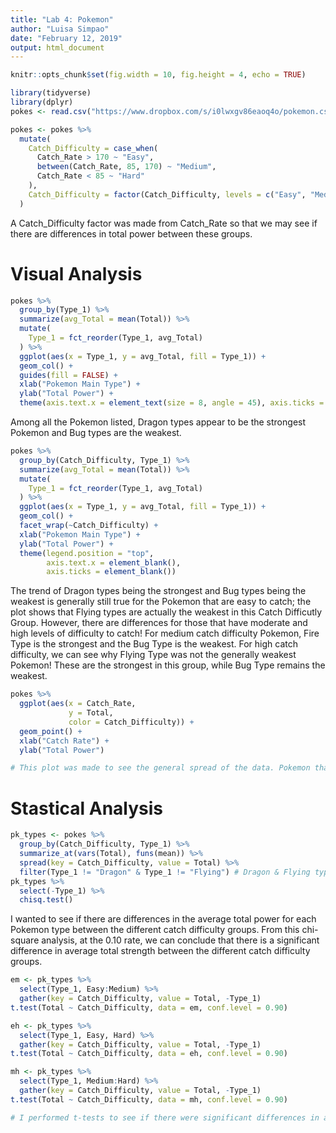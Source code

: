 ```yaml
---
title: "Lab 4: Pokemon"
author: "Luisa Simpao"
date: "February 12, 2019"
output: html_document
---
```


```r
knitr::opts_chunk$set(fig.width = 10, fig.height = 4, echo = TRUE)
```

```r
library(tidyverse)
library(dplyr)
pokes <- read.csv("https://www.dropbox.com/s/i0lwxgv86eaoq4o/pokemon.csv?dl=1")
```

```r
pokes <- pokes %>% 
  mutate(
    Catch_Difficulty = case_when(
      Catch_Rate > 170 ~ "Easy",
      between(Catch_Rate, 85, 170) ~ "Medium", 
      Catch_Rate < 85 ~ "Hard"
    ),
    Catch_Difficulty = factor(Catch_Difficulty, levels = c("Easy", "Medium", "Hard"))
  ) 
```
A Catch_Difficulty factor was made from Catch_Rate so that we may see if there are differences in total power between these groups.

# Visual Analysis
```r
pokes %>% 
  group_by(Type_1) %>% 
  summarize(avg_Total = mean(Total)) %>% 
  mutate(
    Type_1 = fct_reorder(Type_1, avg_Total)
  ) %>%
  ggplot(aes(x = Type_1, y = avg_Total, fill = Type_1)) +
  geom_col() + 
  guides(fill = FALSE) +
  xlab("Pokemon Main Type") + 
  ylab("Total Power") + 
  theme(axis.text.x = element_text(size = 8, angle = 45), axis.ticks = element_blank())
```

Among all the Pokemon listed, Dragon types appear to be the strongest Pokemon and Bug types are the weakest.
```r
pokes %>% 
  group_by(Catch_Difficulty, Type_1) %>% 
  summarize(avg_Total = mean(Total)) %>% 
  mutate(
    Type_1 = fct_reorder(Type_1, avg_Total)
  ) %>%
  ggplot(aes(x = Type_1, y = avg_Total, fill = Type_1)) +
  geom_col() +
  facet_wrap(~Catch_Difficulty) + 
  xlab("Pokemon Main Type") + 
  ylab("Total Power") + 
  theme(legend.position = "top",
        axis.text.x = element_blank(), 
        axis.ticks = element_blank())
```

The trend of Dragon types being the strongest and Bug types being the weakest is generally still true for the Pokemon that are easy to catch; the plot shows that Flying types are actually the weakest in this Catch Difficutly Group.
However, there are differences for those that have moderate and high levels of difficulty to catch! 
For medium catch difficulty Pokemon, Fire Type is the strongest and the Bug Type is the weakest.
For high catch difficulty, we can see why Flying Type was not the generally weakest Pokemon! These are the strongest in this group, while Bug Type remains the weakest.

```r
pokes %>% 
  ggplot(aes(x = Catch_Rate, 
             y = Total, 
             color = Catch_Difficulty)) + 
  geom_point() +
  xlab("Catch Rate") + 
  ylab("Total Power")

# This plot was made to see the general spread of the data. Pokemon that are hard to catch appear to have more power in general, while it is the opposite for those who are easier to catch. However, there is a wide spread of total strength for the Pokemon, as there are still a few of the hard to catch Pokemon that are weaker than the majority of those who at easy or medium levels of cagtch difficulty.
```

# Stastical Analysis
```r
pk_types <- pokes %>% 
  group_by(Catch_Difficulty, Type_1) %>% 
  summarize_at(vars(Total), funs(mean)) %>% 
  spread(key = Catch_Difficulty, value = Total) %>% 
  filter(Type_1 != "Dragon" & Type_1 != "Flying") # Dragon & Flying type had null values
pk_types %>% 
  select(-Type_1) %>% 
  chisq.test()
```
I wanted to see if there are differences in the average total power for each Pokemon type between the different catch difficulty groups. From this chi-square analysis, at the 0.10 rate, we can conclude that there is a significant difference in average total strength between the different catch difficulty groups.
```r
em <- pk_types %>% 
  select(Type_1, Easy:Medium) %>% 
  gather(key = Catch_Difficulty, value = Total, -Type_1)
t.test(Total ~ Catch_Difficulty, data = em, conf.level = 0.90)

eh <- pk_types %>% 
  select(Type_1, Easy, Hard) %>% 
  gather(key = Catch_Difficulty, value = Total, -Type_1)
t.test(Total ~ Catch_Difficulty, data = eh, conf.level = 0.90)

mh <- pk_types %>% 
  select(Type_1, Medium:Hard) %>% 
  gather(key = Catch_Difficulty, value = Total, -Type_1)
t.test(Total ~ Catch_Difficulty, data = mh, conf.level = 0.90)

# I performed t-tests to see if there were significant differences in average Total Power between the different Catch Difficulty groups. Based on the generated p-values for the 3 tests, there appear to be significant differences in all 3 comparisons. Based on the generated p-values, the biggest differences appear to be between Easy & Hard, followed by Medium & Hard. Easy & Medium appear to have the least amount of differences.
```
